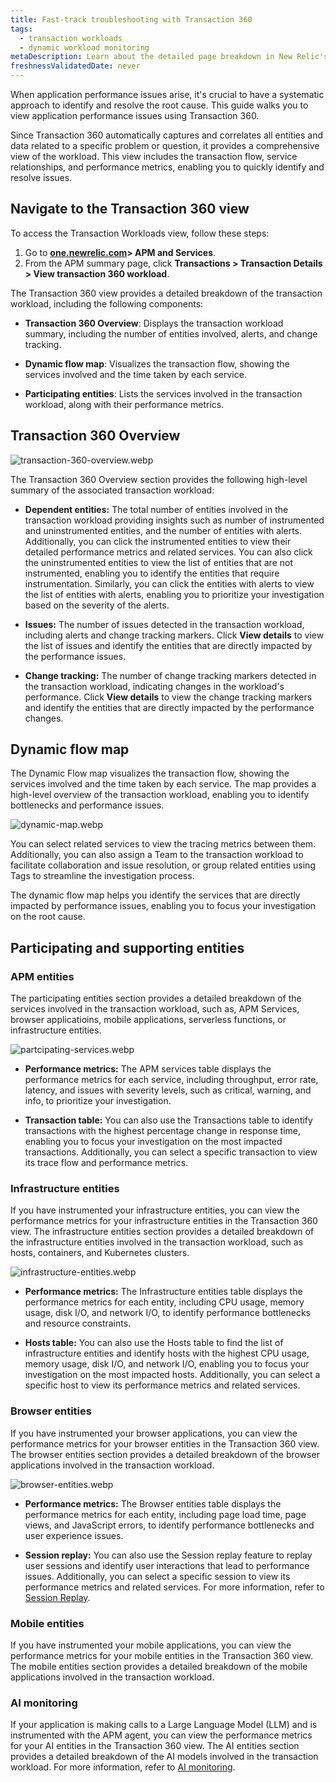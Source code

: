 ```yaml
---
title: Fast-track troubleshooting with Transaction 360
tags:
  - transaction workloads
  - dynamic workload monitoring
metaDescription: Learn about the detailed page breakdown in New Relic's Transaction 360 feature.
freshnessValidatedDate: never
---
```



When application performance issues arise, it's crucial to have a systematic approach to identify and resolve the root cause. This guide walks you to view application performance issues using Transaction 360.

Since Transaction 360 automatically captures and correlates all entities and data related to a specific problem or question, it provides a comprehensive view of the workload. This view includes the transaction flow, service relationships, and performance metrics, enabling you to quickly identify and resolve issues.

## Navigate to the Transaction 360 view

To access the Transaction Workloads view, follow these steps:

1. Go to **[one.newrelic.com](https://one.newrelic.com)> APM and Services**.
2. From the APM summary page, click **Transactions > Transaction Details > View transaction 360 workload**.



The Transaction 360 view provides a detailed breakdown of the transaction workload, including the following components:

* **Transaction 360 Overview**: Displays the transaction workload summary, including the number of entities involved, alerts, and change tracking.

* **Dynamic flow map**: Visualizes the transaction flow, showing the services involved and the time taken by each service.

* **Participating entities**: Lists the services involved in the transaction workload, along with their performance metrics.


## Transaction 360 Overview



<img
  title="transaction-360-overview.webp"
  alt="transaction-360-overview.webp"
  src="/images/transaction-360-overview.webp"
/>

The Transaction 360 Overview section provides the following high-level summary of the associated transaction workload:

* **Dependent entities:** The total number of entities involved in the transaction workload providing insights such as number of instrumented and uninstrumented entities, and the number of entities with alerts. Additionally, you can click the instrumented entities to view their detailed performance metrics and related services. You can also click the uninstrumented entities to view the list of entities that are not instrumented, enabling you to identify the entities that require instrumentation. Similarly, you can click the entities with alerts to view the list of entities with alerts, enabling you to prioritize your investigation based on the severity of the alerts.

* **Issues:** The number of issues detected in the transaction workload, including alerts and change tracking markers. Click **View details** to view the list of issues and identify the entities that are directly impacted by the performance issues.

* **Change tracking:** The number of change tracking markers detected in the transaction workload, indicating changes in the workload's performance. Click **View details** to view the change tracking markers and identify the entities that are directly impacted by the performance changes.

## Dynamic flow map

The Dynamic Flow map visualizes the transaction flow, showing the services involved and the time taken by each service. The map provides a high-level overview of the transaction workload, enabling you to identify bottlenecks and performance issues.

<img
  title="dynamic-map.webp"
  alt="dynamic-map.webp"
  src="/images/dynamic-map.webp"
/>

You can select related services to view the tracing metrics between them. Additionally, you can also assign a Team to the transaction workload to facilitate collaboration and issue resolution, or group related entities using Tags to streamline the investigation process.

The dynamic flow map helps you identify the services that are directly impacted by performance issues, enabling you to focus your investigation on the root cause.

## Participating and supporting entities

### APM entities

The participating entities section provides a detailed breakdown of the services involved in the transaction workload, such as, APM Services, browser applicatioins, mobile applications, serverless functions, or infrastructure entities.

<img
  title="partcipating-services.webp"
  alt="partcipating-services.webp"
  src="/images/partcipating-services.webp"
/>

* **Performance metrics:** The APM services table displays the performance metrics for each service, including  throughput, error rate, latency, and issues with severity levels, such as critical, warning, and info, to prioritize your investigation.

* **Transaction table:** You can also use the Transactions table to identify transactions with the highest percentage change in response time, enabling you to focus your investigation on the most impacted transactions. Additionally, you can select a specific transaction to view its trace flow and performance metrics.

### Infrastructure entities

If you have instrumented your infrastructure entities, you can view the performance metrics for your infrastructure entities in the Transaction 360 view. The infrastructure entities section provides a detailed breakdown of the infrastructure entities involved in the transaction workload, such as hosts, containers, and Kubernetes clusters.

<img
  title="infrastructure-entities.webp"
  alt="infrastructure-entities.webp"
  src="/images/infrastructure-entities.webp"
/>

* **Performance metrics:** The Infrastructure entities table displays the performance metrics for each entity, including CPU usage, memory usage, disk I/O, and network I/O, to identify performance bottlenecks and resource constraints.

* **Hosts table:** You can also use the Hosts table to find the list of infrastructure entities and identify hosts with the highest CPU usage, memory usage, disk I/O, and network I/O, enabling you to focus your investigation on the most impacted hosts. Additionally, you can select a specific host to view its performance metrics and related services.


### Browser entities

If you have instrumented your browser applications, you can view the performance metrics for your browser entities in the Transaction 360 view. The browser entities section provides a detailed breakdown of the browser applications involved in the transaction workload.

<img
  title="browser-entities.webp"
  alt="browser-entities.webp"
  src="/images/browser-entities.webp"
/>

* **Performance metrics:** The Browser entities table displays the performance metrics for each entity, including page load time, page views, and JavaScript errors, to identify performance bottlenecks and user experience issues.

* **Session replay:** You can also use the Session replay feature to replay user sessions and identify user interactions that lead to performance issues. Additionally, you can select a specific session to view its performance metrics and related services. For more information, refer to [Session Replay](/docs/browser/browser-monitoring/browser-pro-features/session-replay/get-started/).


### Mobile entities

If you have instrumented your mobile applications, you can view the performance metrics for your mobile entities in the Transaction 360 view. The mobile entities section provides a detailed breakdown of the mobile applications involved in the transaction workload.

### AI monitoring

If your application is making calls to a Large Language Model (LLM) and is instrumented with the APM agent, you can view the performance metrics for your AI entities in the Transaction 360 view. The AI entities section provides a detailed breakdown of the AI models involved in the transaction workload. For more information, refer to [AI monitoring](/docs/ai-monitoring/intro-to-ai-monitoring/).





